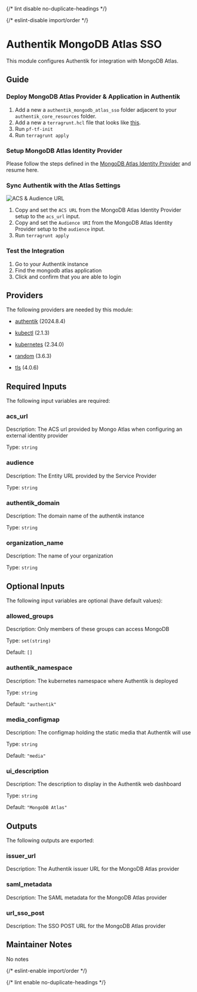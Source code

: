 
{/* lint disable no-duplicate-headings */}

{/* eslint-disable import/order */}
<ModuleHeader name="authentik_mongodb_atlas_sso" sourceHref="https://github.com/Panfactum/stack/tree/__PANFACTUM_VERSION_MAIN__/packages/infrastructure/authentik_mongodb_atlas_sso" status="beta" type="direct"/>

# Authentik MongoDB Atlas SSO

This module configures Authentik for integration with MongoDB Atlas.

## Guide

### Deploy MongoDB Atlas Provider & Application in Authentik

1. Add a new a `authentik_mongodb_atlas_sso` folder adjacent to your `authentik_core_resources` folder.
2. Add a new a `terragrunt.hcl` file that looks like [this](https://github.com/Panfactum/stack/blob/__PANFACTUM_VERSION_MAIN__/packages/reference/environments/production/us-east-2/authentik_mongodb_atlas_sso/terragrunt.hcl).
3. Run `pf-tf-init`
4. Run `terragrunt apply`

### Setup MongoDB Atlas Identity Provider

Please follow the steps defined in the [MongoDB Atlas Identity Provider](/docs/main/reference/infrastructure-modules/direct/authentik/mongodb\_atlas\_identity\_provider) and resume here.

### Sync Authentik with the Atlas Settings

![ACS & Audience URL](doc\_images/mongodb-atlas-identity-providers-acs-url.png)

1. Copy and set the `ACS URL` from the MongoDB Atlas Identity Provider setup to the `acs_url` input.
2. Copy and set the `Audience URI` from the MongoDB Atlas Identity Provider setup to the `audience` input.
3. Run `terragrunt apply`

### Test the Integration

1. Go to your Authentik instance
2. Find the mongodb atlas application
3. Click and confirm that you are able to login

## Providers

The following providers are needed by this module:

- [authentik](https://registry.terraform.io/providers/goauthentik/authentik/2024.8.4/docs) (2024.8.4)

- [kubectl](https://registry.terraform.io/providers/alekc/kubectl/2.1.3/docs) (2.1.3)

- [kubernetes](https://registry.terraform.io/providers/hashicorp/kubernetes/2.34.0/docs) (2.34.0)

- [random](https://registry.terraform.io/providers/hashicorp/random/3.6.3/docs) (3.6.3)

- [tls](https://registry.terraform.io/providers/hashicorp/tls/4.0.6/docs) (4.0.6)

## Required Inputs

The following input variables are required:

### acs\_url

Description: The ACS url provided by Mongo Atlas when configuring an external identity provider

Type: `string`

### audience

Description: The Entity URL provided by the Service Provider

Type: `string`

### authentik\_domain

Description: The domain name of the authentik instance

Type: `string`

### organization\_name

Description: The name of your organization

Type: `string`

## Optional Inputs

The following input variables are optional (have default values):

### allowed\_groups

Description: Only members of these groups can access MongoDB

Type: `set(string)`

Default: `[]`

### authentik\_namespace

Description: The kubernetes namespace where Authentik is deployed

Type: `string`

Default: `"authentik"`

### media\_configmap

Description: The configmap holding the static media that Authentik will use

Type: `string`

Default: `"media"`

### ui\_description

Description: The description to display in the Authentik web dashboard

Type: `string`

Default: `"MongoDB Atlas"`

## Outputs

The following outputs are exported:

### issuer\_url

Description: The Authentik issuer URL for the MongoDB Atlas provider

### saml\_metadata

Description: The SAML metadata for the MongoDB Atlas provider

### url\_sso\_post

Description: The SSO POST URL for the MongoDB Atlas provider

## Maintainer Notes

No notes

{/* eslint-enable import/order */}

{/* lint enable no-duplicate-headings */}
